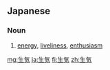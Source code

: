 ==Japanese==
{{ja-kanjitab|せい|き|yomi=o}}

===Noun===
{{ja-noun|せいき|kyu=生氣}}

# [[energy]], [[liveliness]], [[enthusiasm]]
#: {{ja-usex|生気がなかった。|せいき が なかった。|He looked dead.}}

[[mg:生気]]
[[ja:生気]]
[[fi:生気]]
[[zh:生気]]
